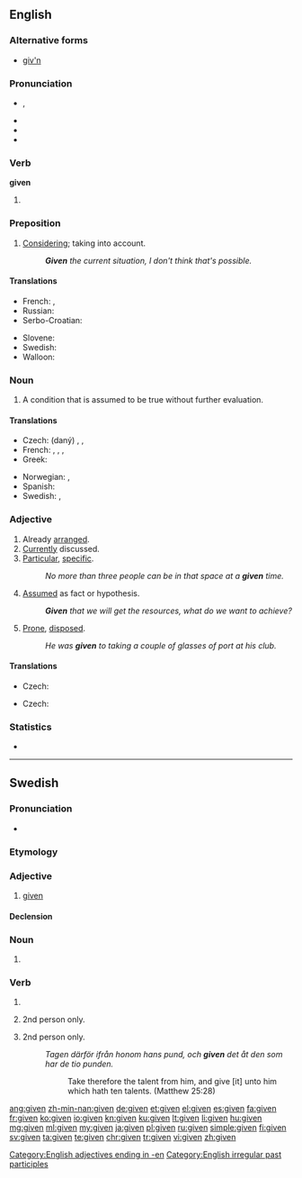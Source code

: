 ==English==

===Alternative forms===
* [[giv'n]]

===Pronunciation===
* {{IPA|/ˈɡɪvən/}}, {{X-SAMPA|/'gIv@n/}}
* {{audio|En-us-given.ogg|Audio (US)}}
* {{rhymes|ɪvən}}
* {{hyphenation|giv|en}}

===Verb===
'''given'''

# {{past participle of|give|lang=en}}

===Preposition===
{{en-prep}}

# [[considering|Considering]]; taking into account.
#: '''''Given''' the current situation, I don't think that's possible.''

====Translations====
{{trans-top|considering, taking into account}}
* French: {{t+|fr|étant donné}}, {{t+|fr|vu}}
* Russian: {{t+|ru|данный|tr=dánnyj|sc=Cyrl}}
* Serbo-Croatian: {{t|sh|uzimajući u obzir}}
{{trans-mid}}
* Slovene: {{t+|sl|dan}}
* Swedish: {{t+|sv|givet}}
* Walloon: {{t+|wa|veyanmint}}
{{trans-bottom}}

===Noun===
{{en-noun}}

# A condition that is assumed to be true without further evaluation.

====Translations====
{{trans-top|condition assumed to be true}}
* Czech: (daný) {{t|cs|fakt|m}}, {{t+|cs|axiom|m}}, {{t|cs|postulát|m}}
* French: {{t+|fr|postulat|m}}, {{t|fr|donnée de départ|f}}, {{t+|fr|prémisse|f}}, {{t+|fr|énoncé|m}}
* Greek: {{t+|el|δεδομένο|n|tr=dedoméno}}
{{trans-mid}}
* Norwegian: {{t+|no|gitt}}, {{t+|no|forutsetning|c}}
* Spanish: {{t+|es|postulado|m}}
* Swedish: {{t+|sv|given|c}}, {{t+|sv|givet|n}}
{{trans-bottom}}

===Adjective===
{{en-adj}}

# Already [[arranged]]. {{rfex}}
# [[currently|Currently]] discussed. {{rfex}}
# [[particular|Particular]], [[specific]].
#: ''No more than three people can be in that space at a '''given''' time.''
# [[assumed|Assumed]] as fact or hypothesis.
#: '''''Given''' that we will get the resources, what do we want to achieve?''
# {{senseid|en|prone, disposed}}{{context|with ''to''|lang=en}} [[prone|Prone]], [[disposed]].
#: ''He was '''given''' to taking a couple of glasses of port at his club.''

====Translations====
{{trans-top|already arranged}}
* Czech: {{t+|cs|daný|m}}
{{trans-mid}}
{{trans-bottom}}

{{trans-top|currently discussed}}
* Czech: {{t+|cs|daný|m}}
{{trans-mid}}
{{trans-bottom}}

===Statistics===
* {{rank|home|whose|words|236|given|hands|turned|taken}}

[[Category:English adjectives ending in -en]]
[[Category:English irregular past participles]]

----

==Swedish==

===Pronunciation===
* {{audio|Sv-given.ogg|audio}}

===Etymology===
{{sv-verb-form-pastpart|ge}}

===Adjective===
{{head|sv|adjective}}

# [[#English|given]]

====Declension====
{{sv-adj-pastpart|en-stem=giv}}

===Noun===
{{head|sv|noun form}}

# {{sv-noun-form-def|giv}}

===Verb===
{{head|sv|verb form}}

# {{sv-verb-form-pastpart|ge}}
# {{sv-verb-form-pre|ge|plural of=ger}} 2nd person only.
# {{sv-verb-form-imp|ge|plural of=ge}} 2nd person only.
#: ''Tagen därför ifrån honom hans pund, och '''given''' det åt den som har de tio punden.''
#:: Take therefore the talent from him, and give [it] unto him which hath ten talents. (Matthew 25:28)

[[ang:given]]
[[zh-min-nan:given]]
[[de:given]]
[[et:given]]
[[el:given]]
[[es:given]]
[[fa:given]]
[[fr:given]]
[[ko:given]]
[[io:given]]
[[kn:given]]
[[ku:given]]
[[lt:given]]
[[li:given]]
[[hu:given]]
[[mg:given]]
[[ml:given]]
[[my:given]]
[[ja:given]]
[[pl:given]]
[[ru:given]]
[[simple:given]]
[[fi:given]]
[[sv:given]]
[[ta:given]]
[[te:given]]
[[chr:given]]
[[tr:given]]
[[vi:given]]
[[zh:given]]